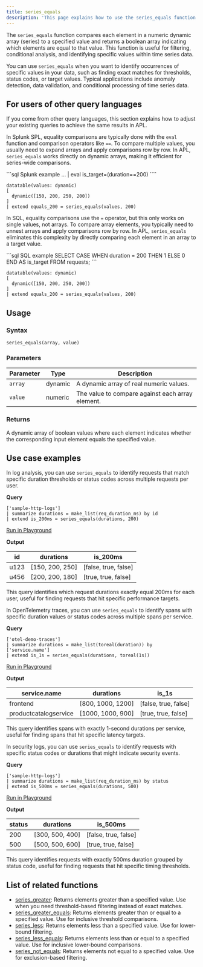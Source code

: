 ```yaml
---
title: series_equals
description: 'This page explains how to use the series_equals function in APL.'
---
```


The `series_equals` function compares each element in a numeric dynamic array (series) to a specified value and returns a boolean array indicating which elements are equal to that value. This function is useful for filtering, conditional analysis, and identifying specific values within time series data.

You can use `series_equals` when you want to identify occurrences of specific values in your data, such as finding exact matches for thresholds, status codes, or target values. Typical applications include anomaly detection, data validation, and conditional processing of time series data.

## For users of other query languages

If you come from other query languages, this section explains how to adjust your existing queries to achieve the same results in APL.

<AccordionGroup>
<Accordion title="Splunk SPL users">

In Splunk SPL, equality comparisons are typically done with the `eval` function and comparison operators like `==`. To compare multiple values, you usually need to expand arrays and apply comparisons row by row. In APL, `series_equals` works directly on dynamic arrays, making it efficient for series-wide comparisons.

<CodeGroup>
```sql Splunk example
... | eval is_target=(duration==200)
````

```kusto APL equivalent
datatable(values: dynamic)
[
  dynamic([150, 200, 250, 200])
]
| extend equals_200 = series_equals(values, 200)
```

</CodeGroup>

</Accordion>
<Accordion title="ANSI SQL users">

In SQL, equality comparisons use the `=` operator, but this only works on single values, not arrays. To compare array elements, you typically need to unnest arrays and apply comparisons row by row. In APL, `series_equals` eliminates this complexity by directly comparing each element in an array to a target value.

<CodeGroup>
```sql SQL example
SELECT CASE WHEN duration = 200 THEN 1 ELSE 0 END AS is_target
FROM requests;
```

```kusto APL equivalent
datatable(values: dynamic)
[
  dynamic([150, 200, 250, 200])
]
| extend equals_200 = series_equals(values, 200)
```

</CodeGroup>

</Accordion>
</AccordionGroup>

## Usage

### Syntax

```kusto
series_equals(array, value)
```

### Parameters

| Parameter | Type    | Description                        |
| --------- | ------- | ---------------------------------- |
| `array`   | dynamic | A dynamic array of real numeric values. |
| `value`   | numeric | The value to compare against each array element. |

### Returns

A dynamic array of boolean values where each element indicates whether the corresponding input element equals the specified value.

## Use case examples

<Tabs>
<Tab title="Log analysis">

In log analysis, you can use `series_equals` to identify requests that match specific duration thresholds or status codes across multiple requests per user.

**Query**

```kusto
['sample-http-logs']
| summarize durations = make_list(req_duration_ms) by id
| extend is_200ms = series_equals(durations, 200)
```

[Run in Playground](https://play.axiom.co/axiom-play-qf1k/query?initForm=%7B%22apl%22%3A%22%5B'sample-http-logs'%5D%20%7C%20summarize%20durations%20%3D%20make_list(req_duration_ms)%20by%20id%20%7C%20extend%20is_200ms%20%3D%20series_equals(durations%2C%20200)%22%7D)

**Output**

| id   | durations           | is_200ms        |
| ---- | ------------------- | --------------- |
| u123 | [150, 200, 250]     | [false, true, false] |
| u456 | [200, 200, 180]     | [true, true, false]  |

This query identifies which request durations exactly equal 200ms for each user, useful for finding requests that hit specific performance targets.

</Tab>
<Tab title="OpenTelemetry traces">

In OpenTelemetry traces, you can use `series_equals` to identify spans with specific duration values or status codes across multiple spans per service.

**Query**

```kusto
['otel-demo-traces']
| summarize durations = make_list(toreal(duration)) by ['service.name']
| extend is_1s = series_equals(durations, toreal(1s))
```

[Run in Playground](https://play.axiom.co/axiom-play-qf1k/query?initForm=%7B%22apl%22%3A%22%5B'otel-demo-traces'%5D%20%7C%20summarize%20durations%20%3D%20make_list(toreal(duration))%20by%20%5B'service.name'%5D%20%7C%20extend%20is_1s%20%3D%20series_equals(durations%2C%20toreal(1s))%22%7D)

**Output**

| service.name          | durations                | is_1s              |
| --------------------- | ------------------------ | ------------------ |
| frontend              | [800, 1000, 1200] | [false, true, false] |
| productcatalogservice | [1000, 1000, 900] | [true, true, false] |

This query identifies spans with exactly 1-second durations per service, useful for finding spans that hit specific latency targets.

</Tab>
<Tab title="Security logs">

In security logs, you can use `series_equals` to identify requests with specific status codes or durations that might indicate security events.

**Query**

```kusto
['sample-http-logs']
| summarize durations = make_list(req_duration_ms) by status
| extend is_500ms = series_equals(durations, 500)
```

[Run in Playground](https://play.axiom.co/axiom-play-qf1k/query?initForm=%7B%22apl%22%3A%22%5B'sample-http-logs'%5D%20%7C%20summarize%20durations%20%3D%20make_list(req_duration_ms)%20by%20status%20%7C%20extend%20is_500ms%20%3D%20series_equals(durations%2C%20500)%22%7D)

**Output**

| status | durations           | is_500ms           |
| ------ | ------------------- | ------------------ |
| 200    | [300, 500, 400]     | [false, true, false] |
| 500    | [500, 500, 600]     | [true, true, false] |

This query identifies requests with exactly 500ms duration grouped by status code, useful for finding requests that hit specific timing thresholds.

</Tab>
</Tabs>

## List of related functions

- [series_greater](/apl/scalar-functions/time-series/series-greater): Returns elements greater than a specified value. Use when you need threshold-based filtering instead of exact matches.
- [series_greater_equals](/apl/scalar-functions/time-series/series-greater-equals): Returns elements greater than or equal to a specified value. Use for inclusive threshold comparisons.
- [series_less](/apl/scalar-functions/time-series/series-less): Returns elements less than a specified value. Use for lower-bound filtering.
- [series_less_equals](/apl/scalar-functions/time-series/series-less-equals): Returns elements less than or equal to a specified value. Use for inclusive lower-bound comparisons.
- [series_not_equals](/apl/scalar-functions/time-series/series-not-equals): Returns elements not equal to a specified value. Use for exclusion-based filtering.
